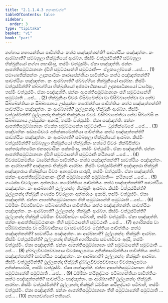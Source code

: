 ```yaml
---
title: "2.1.1.4.3 නහානවග්ග"
tableOfContents: false
sidebar:
  order: 3
type: "tipitaka"
basket: "vi"
book: "pari"
---
```



<DynamicBreadcrumb />

<Division number="220" book="pari">

<Paragraph number="740" book="pari">
නග්ගාය නහායන්තියා පාචිත්තියං කත්ථ පඤ්ඤත්තන්ති? සාවත්ථියං පඤ්ඤත්තං. කං ආරබ්භාති? සම්බහුලා භික්ඛුනියෝ ආරබ්භ. කිස්මිං වත්ථුස්මින්ති? සම්බහුලා භික්ඛුනියෝ නග්ගා නහායිංසු, තස්මිං වත්ථුස්මිං. ඒකා පඤ්ඤත්ති. ඡන්නං ආපත්තිසමුට්ඨානානං ද්වීහි සමුට්ඨානේහි සමුට්ඨාති—  ඒළකලෝමකේ …පේ… . (1)
</Paragraph>

<Paragraph number="741" book="pari">
පමාණාතික්කන්තං උදකසාටිකං කාරාපේන්තියා පාචිත්තියං කත්ථ පඤ්ඤත්තන්ති? සාවත්ථියං පඤ්ඤත්තං. කං ආරබ්භාති? ඡබ්බග්ගියා භික්ඛුනියෝ ආරබ්භ. කිස්මිං වත්ථුස්මින්ති? ඡබ්බග්ගියා භික්ඛුනියෝ අප්පමාණිකායෝ උදකසාටිකායෝ ධාරේසුං, තස්මිං වත්ථුස්මිං. ඒකා පඤ්ඤත්ති. ඡන්නං ආපත්තිසමුට්ඨානානං ඡහි සමුට්ඨානේහි සමුට්ඨාති …පේ… . (2)
</Paragraph>

<Paragraph number="742" book="pari">
භික්ඛුනියා චීවරං විසිබ්බේත්වා වා විසිබ්බාපේත්වා වා නේව සිබ්බේන්තියා න සිබ්බාපනාය උස්සුක්කං කරෝන්තියා පාචිත්තියං කත්ථ පඤ්ඤත්තන්ති? සාවත්ථියං පඤ්ඤත්තං. කං ආරබ්භාති? ථුල්ලනන්දං භික්ඛුනිං ආරබ්භ. කිස්මිං වත්ථුස්මින්ති? ථුල්ලනන්දා භික්ඛුනී භික්ඛුනියා චීවරං විසිබ්බාපේත්වා නේව සිබ්බේසි න සිබ්බාපනාය උස්සුක්කං අකාසි, තස්මිං වත්ථුස්මිං. ඒකා පඤ්ඤත්ති. ඡන්නං ආපත්තිසමුට්ඨානානං ඒකේන සමුට්ඨානේන සමුට්ඨාති—  ධුරනික්ඛේපේ …පේ… . (3)
</Paragraph>

<Paragraph number="743" book="pari">
පඤ්චාහිකං සඞ්ඝාටිචාරං අතික්කාමේන්තියා පාචිත්තියං කත්ථ පඤ්ඤත්තන්ති? සාවත්ථියං පඤ්ඤත්තං. කං ආරබ්භාති? සම්බහුලා භික්ඛුනියෝ ආරබ්භ. කිස්මිං වත්ථුස්මින්ති? සම්බහුලා භික්ඛුනියෝ භික්ඛුනීනං හත්ථේ චීවරං නික්ඛිපිත්වා සන්තරුත්තරේන ජනපදචාරිකං පක්කමිංසු, තස්මිං වත්ථුස්මිං. ඒකා පඤ්ඤත්ති. ඡන්නං ආපත්තිසමුට්ඨානානං ද්වීහි සමුට්ඨානේහි සමුට්ඨාති කථිනකේ …පේ… . (4)
</Paragraph>

<Paragraph number="744" book="pari">
චීවරසඞ්කමනීයං ධාරේන්තියා පාචිත්තියං කත්ථ පඤ්ඤත්තන්ති? සාවත්ථියං පඤ්ඤත්තං. කං ආරබ්භාති? අඤ්ඤතරං භික්ඛුනිං ආරබ්භ. කිස්මිං වත්ථුස්මින්ති? අඤ්ඤතරා භික්ඛුනී අඤ්ඤතරාය භික්ඛුනියා චීවරං අනාපුච්ඡා පාරුපි, තස්මිං වත්ථුස්මිං. ඒකා පඤ්ඤත්ති. ඡන්නං ආපත්තිසමුට්ඨානානං ද්වීහි සමුට්ඨානේහි සමුට්ඨාති—  කථිනකේ …පේ… . (5)
</Paragraph>

<Paragraph number="745" book="pari">
ගණස්ස චීවරලාභං අන්තරායං කරෝන්තියා පාචිත්තියං කත්ථ පඤ්ඤත්තන්ති? සාවත්ථියං පඤ්ඤත්තං. කං ආරබ්භාති? ථුල්ලනන්දං භික්ඛුනිං ආරබ්භ. කිස්මිං වත්ථුස්මින්ති? ථුල්ලනන්දා භික්ඛුනී ගණස්ස චීවරලාභං අන්තරායං අකාසි, තස්මිං වත්ථුස්මිං. ඒකා පඤ්ඤත්ති. ඡන්නං ආපත්තිසමුට්ඨානානං තීහි සමුට්ඨානේහි සමුට්ඨාති …පේ… . (6)
</Paragraph>

<Paragraph number="746" book="pari">
ධම්මිකං චීවරවිභඞ්ගං පටිබාහන්තියා පාචිත්තියං කත්ථ පඤ්ඤත්තන්ති. සාවත්ථියං පඤ්ඤත්තං. කං ආරබ්භාති? ථුල්ලනන්දං භික්ඛුනිං ආරබ්භ. කිස්මිං වත්ථුස්මින්ති? ථුල්ලනන්දා භික්ඛුනී ධම්මිකං චීවරවිභඞ්ගං පටිබාහි, තස්මිං වත්ථුස්මිං. ඒකා පඤ්ඤත්ති. ඡන්නං ආපත්තිසමුට්ඨානානං තීහි සමුට්ඨානේහි සමුට්ඨාති …පේ… . (7)
</Paragraph>

<Paragraph number="747" book="pari">
අගාරිකස්ස වා පරිබ්බාජකස්ස වා පරිබ්බාජිකාය වා සමණචීවරං දේන්තියා පාචිත්තියං කත්ථ පඤ්ඤත්තන්ති? සාවත්ථියං පඤ්ඤත්තං. කං ආරබ්භාති? ථුල්ලනන්දං භික්ඛුනිං ආරබ්භ. කිස්මිං වත්ථුස්මින්ති? ථුල්ලනන්දා භික්ඛුනී අගාරිකස්ස සමණචීවරං අදාසි, තස්මිං වත්ථුස්මිං. ඒකා පඤ්ඤත්ති. ඡන්නං ආපත්තිසමුට්ඨානානං ඡහි සමුට්ඨානේහි සමුට්ඨාති …පේ… . (8)
</Paragraph>

<Paragraph number="748" book="pari">
දුබ්බලචීවරපච්චාසාය චීවරකාලසමයං අතික්කාමේන්තියා පාචිත්තියං කත්ථ පඤ්ඤත්තන්ති? සාවත්ථියං පඤ්ඤත්තං. කං ආරබ්භාති? ථුල්ලනන්දං භික්ඛුනිං ආරබ්භ. කිස්මිං වත්ථුස්මින්ති? ථුල්ලනන්දා භික්ඛුනී දුබ්බලචීවරපච්චාසාය චීවරකාලසමයං අතික්කාමේසි, තස්මිං වත්ථුස්මිං. ඒකා පඤ්ඤත්ති. ඡන්නං ආපත්තිසමුට්ඨානානං තීහි සමුට්ඨානේහි සමුට්ඨාති …පේ… . (9)
</Paragraph>

<Paragraph number="749" book="pari">
ධම්මිකං කථිනුද්ධාරං පටිබාහන්තියා පාචිත්තියං කත්ථ පඤ්ඤත්තන්ති? සාවත්ථියං පඤ්ඤත්තං. කං ආරබ්භාති? ථුල්ලනන්දං භික්ඛුනිං ආරබ්භ. කිස්මිං වත්ථුස්මින්ති? ථුල්ලනන්දා භික්ඛුනී ධම්මිකං කථිනුද්ධාරං පටිබාහි, තස්මිං වත්ථුස්මිං. ඒකා පඤ්ඤත්ති. ඡන්නං ආපත්තිසමුට්ඨානානං තීහි සමුට්ඨානේහි සමුට්ඨාති …පේ… . (10)

</Paragraph>
</Division>

<Paragraph number="750" type="center" book="pari">
නහානවග්ගෝ තතියෝ.
</Paragraph>